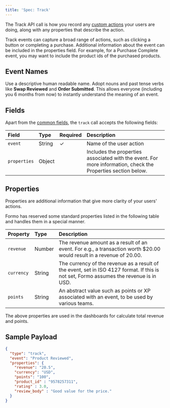 ```yaml
---
title: 'Spec: Track'
---
```


The Track API call is how you record any [custom actions](/features/product-analytics/custom-events) your users are doing, 
along with any properties that describe the action.

Track events can capture a broad range of actions, such as clicking a button or completing a purchase.
Additional information about the event can be included in the properties field. For example, for a Purchase Complete event, you may want to include the product ids of the purchased products.

## Event Names

Use a descriptive human readable name. Adopt nouns and past tense verbs like **Swap Reviewed** and **Order Submitted**.
This allows everyone (including you 6 months from now) to instantly understand the meaning of an event.

## Fields

Apart from the [common fields](/data/events/common), the `track` call accepts the following fields:

| Field | Type | Required | Description |
|:------|:-----|:---------|:------------|
| `event` | String | ✓ | Name of the user action |
| `properties` | Object |  | Includes the properties associated with the event. For more information, check the Properties section below. |


## Properties

Properties are additional information that give more clarity of your users' actions.

Formo has reserved some standard properties listed in the following table and handles them in a special manner.

| Property | Type | Description |
|:---------|:-----|:------------|
| `revenue` | Number | The revenue amount as a result of an event. For e.g., a transaction worth $20.00 would result in a revenue of 20.00. |
| `currency` | String | The currency of the revenue as a result of the event, set in ISO 4127 format. If this is not set, Formo assumes the revenue is in USD. |
| `points` | String | An abstract value such as points or XP associated with an event, to be used by various teams. |

The above properties are used in the dashboards for calculate total revenue and points.

## Sample Payload

```json
{
  "type": "track",
  "event": "Product Reviewed",
  "properties": {
    "revenue": "20.5",
    "currency": "USD",
    "points": "100",
    "product_id" : "9578257311",
    "rating" : 3.0,
    "review_body" : "Good value for the price."
  }
}
```